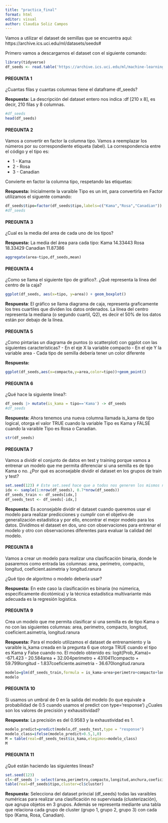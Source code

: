 ---
title: "practica_final"
format: html
editor: visual
author: Claudia Soliz Campos
---

Vamos a utilizar el dataset de semillas que se encuentra aquí: https://archive.ics.uci.edu/ml/datasets/seeds#

Primero vamos a descargarnos el dataset con el siguiente comando:

```{r}
library(tidyverse)
df_seeds <- read.table('https://archive.ics.uci.edu/ml/machine-learning-databases/00236/seeds_dataset.txt', col.names =c('area','perimetro','compacto','longitud','anchura','coeficient.asimetria','longitud.ranura','tipo'))
```

#### PREGUNTA 1

¿Cuantas filas y cuantas columnas tiene el dataframe df_seeds?

**Respuesta:** La descripción del dataset entero nos indica :df \[210 x 8\], es decir, 210 filas y 8 columnas.

```{r}
#df_seeds
head(df_seeds)
```

#### PREGUNTA 2

Vamos a convertir en factor la columna tipo. Vamos a reemplazar los números por su correspondiente etiqueta (label). La correspondencia entre el código y el tipo es:

-   1 - Kama
-   2 - Rosa
-   3 - Canadian

Convierte en factor la columna tipo, respetando las etiquetas:

**Respuesta:** Inicialmente la varaible Tipo es un int, para convertirla en Factor utilizamos el siguente comando:

```{r}
df_seeds$tipo=factor(df_seeds$tipo,labels=c("Kama","Rosa","Canadian")) 
#df_seeds
```

#### PREGUNTA 3

¿Cual es la media del area de cada uno de los tipos?

**Respuesta:** La media del área para cada tipo: Kama 14.33443 Rosa 18.33429 Canadian 11.87386

```{r}
aggregate(area~tipo,df_seeds,mean)
```

#### PREGUNTA 4

¿Como se llama el siguiente tipo de gráfico?. ¿Qué representa la línea del centro de la caja?

```{r}
ggplot(df_seeds, aes(x=tipo, y=area)) + geom_boxplot()
```

**Respuesta**: El gráfico se llama diagrama de caja, representa graficamente los tres cuartiles que dividen los datos ordenados. La línea del centro representa la mediana (o segundo cuartil, Q2), es decir el 50% de los datos están por debajo de la línea.

#### PREGUNTA 5

¿Como pintarías un diagrama de puntos (o scatterplot) con ggplot con las siguientes características? - En el eje X la variable compacto - En el eje Y la variable area - Cada tipo de semilla debería tener un color diferente

**Respuesta:**

```{r}
ggplot(df_seeds,aes(x=compacto,y=area,color=tipo))+geom_point()
```

#### PREGUNTA 6

¿Qué hace la siguiente línea?:

```{r}
df_seeds |> mutate(is_kama = tipo=='Kama') -> df_seeds
#df_seeds
```

**Respuesta:** Ahora tenemos una nueva columna llamada is_kama de tipo logical, otorga el valor TRUE cuando la variable Tipo es Kama y FALSE cuando la varaible Tipo es Rosa o Canadian.

```{r}
str(df_seeds)
```

#### PREGUNTA 7

Vamos a dividir el conjunto de datos en test y training porque vamos a entrenar un modelo que me permita diferenciar si una semilla es de tipo Kama o no. ¿Por qué es aconsejable dividir el dataset en los grupos de train y test?

```{r}
set.seed(123) # Este set.seed hace que a todos nos generen los mismos número aleatorios
idx <- sample(1:nrow(df_seeds), 0.7*nrow(df_seeds))
df_seeds_train <- df_seeds[idx,]
df_seeds_test <- df_seeds[-idx,]
```

**Respuesta:** Es aconsejable dividir el dataset cuando queremos usar el modelo para realizar predicciones y cumplir con el objetivo de generalización estadística y por ello, encontrar el mejor modelo para los datos. Dividimos el dataset en dos, uno con observaciones para entrenar el modelo y otro con observaciones diferentes para evaluar la calidad del modelo.

#### PREGUNTA 8

Vamos a crear un modelo para realizar una clasificación binaria, donde le pasaremos como entrada las columnas: area, perimetro, compacto, longitud, coeficient.asimetria y longitud.ranura

¿Qué tipo de algoritmo o modelo debería usar?

**Respuesta:** En este caso la clasificación es binaria (no númerica, especificamente dicotómica) y la técnica estadística multivariante más adecuada es la regresión logistica.

#### PREGUNTA 9

Crea un modelo que me permita clasificar si una semilla es de tipo Kama o no con las siguientes columnas: area, perimetro, compacto, longitud, coeficient.asimetria, longitud.ranura

**Respuesta:** Para el modelo utilizamos el dataset de entrenamiento y la varaible is_kama creada en la pregunta 6 que otorga TRUE cuando el tipo es Kama y False cuando no. El modelo obtenido es: logit(Prob_Kama)= -671.423 - 20.584area + 32.004perimetro + 4310411compacto + 59.799longitud - 1.837coeficiente.asimetria - 36.670longitud.ranura

```{r}
modelo=glm(df_seeds_train,formula = is_kama~area+perimetro+compacto+longitud+coeficient.asimetria+longitud.ranura,family = "binomial")
modelo
```

#### PREGUNTA 10

Si usamos un umbral de 0 en la salida del modelo (lo que equivale a probabilidad de 0.5 cuando usamos el predict con type='response') ¿Cuales son los valores de precisión y exhausitividad?

**Respuesta:** La precisión es del 0.9583 y la exhaustividad es 1.

```{r}
modelo_predict=predict(modelo,df_seeds_test,type = "response")
modelo_class=ifelse(modelo_predict>0.5,1,0)
M = table(real=df_seeds_test$is_kama,elegimos=modelo_class)
M

```

#### PREGUNTA 11

¿Qué están haciendo las siguientes líneas?

```{r}
set.seed(123)
cl<-df_seeds |> select(area,perimetro,compacto,longitud,anchura,coeficient.asimetria,longitud.ranura) |> kmeans(3)
table(real=df_seeds$tipo,cluster=cl$cluster)
```

**Respuesta:** Selecciona del dataset princial (df_seeds) todas las varaibles numéricas para realizar una clasificación no supervisada (clusterización), que agrupa objetos en 3 grupos. Además se representa mediante una tabla que relaciona cada grupo de cluster (grupo 1, grupo 2, grupo 3) con cada tipo (Kama, Rosa, Canadian).
